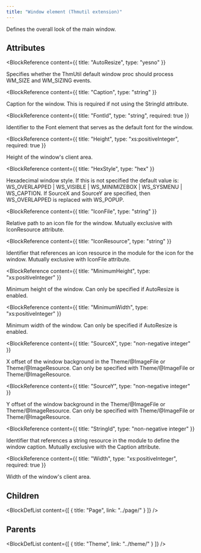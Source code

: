 ```yaml
---
title: "Window element (Thmutil extension)"
---
```



Defines the overall look of the main window.


## Attributes

<BlockWrapper>

  <BlockReference
    content={{
      title: "AutoResize",
      type: "yesno"
    }}
  >
  Specifies whether the ThmUtil default window proc should process WM_SIZE and WM_SIZING events.
  </BlockReference>

  <BlockReference
    content={{
      title: "Caption",
      type: "string"
    }}
  >
  Caption for the window.
   This is required if not using the StringId attribute.
  </BlockReference>

  <BlockReference
    content={{
      title: "FontId",
      type: "string",
      required: true
    }}
  >
  Identifier to the Font element that serves as the default font for the window.
  </BlockReference>

  <BlockReference
    content={{
      title: "Height",
      type: "xs:positiveInteger",
      required: true
    }}
  >
  Height of the window's client area.
  </BlockReference>

  <BlockReference
    content={{
      title: "HexStyle",
      type: "hex"
    }}
  >
  Hexadecimal window style. If this is not specified the default value is: WS_OVERLAPPED | WS_VISIBLE | WS_MINIMIZEBOX | WS_SYSMENU | WS_CAPTION.
   If SourceX and SourceY are specified, then WS_OVERLAPPED is replaced with WS_POPUP.
  </BlockReference>

  <BlockReference
    content={{
      title: "IconFile",
      type: "string"
    }}
  >
  Relative path to an icon file for the window. Mutually exclusive with IconResource attribute.
  </BlockReference>

  <BlockReference
    content={{
      title: "IconResource",
      type: "string"
    }}
  >
  Identifier that references an icon resource in the module for the icon for the window.
   Mutually exclusive with IconFile attribute.
  </BlockReference>

  <BlockReference
    content={{
      title: "MinimumHeight",
      type: "xs:positiveInteger"
    }}
  >
  Minimum height of the window. Can only be specified if AutoResize is enabled.
  </BlockReference>

  <BlockReference
    content={{
      title: "MinimumWidth",
      type: "xs:positiveInteger"
    }}
  >
  Minimum width of the window. Can only be specified if AutoResize is enabled.
  </BlockReference>

  <BlockReference
    content={{
      title: "SourceX",
      type: "non-negative integer"
    }}
  >
  X offset of the window background in the Theme/@ImageFile or Theme/@ImageResource.
   Can only be specified with Theme/@ImageFile or Theme/@ImageResource.
  </BlockReference>

  <BlockReference
    content={{
      title: "SourceY",
      type: "non-negative integer"
    }}
  >
  Y offset of the window background in the Theme/@ImageFile or Theme/@ImageResource.
   Can only be specified with Theme/@ImageFile or Theme/@ImageResource.
  </BlockReference>

  <BlockReference
    content={{
      title: "StringId",
      type: "non-negative integer"
    }}
  >
  Identifier that references a string resource in the module to define the window caption.
   Mutually exclusive with the Caption attribute.
  </BlockReference>

  <BlockReference
    content={{
      title: "Width",
      type: "xs:positiveInteger",
      required: true
    }}
  >
  Width of the window's client area.
  </BlockReference>

</BlockWrapper>

## Children

<BlockDefList content={[
    {
      title: "Page",
      link: "../page/"
    }
  ]}
/>

## Parents

<BlockDefList content={[
    {
      title: "Theme",
      link: "../theme/"
    }
  ]}
/>